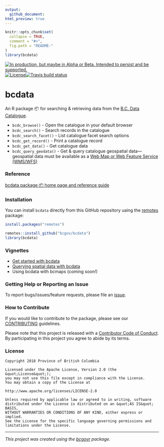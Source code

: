 ```yaml
---
output:
  github_document:
html_preview: true
---
```


<!--
Copyright 2018 Province of British Columbia

Licensed under the Apache License, Version 2.0 (the "License");
you may not use this file except in compliance with the License.
You may obtain a copy of the License at

http://www.apache.org/licenses/LICENSE-2.0

Unless required by applicable law or agreed to in writing, software distributed under the License is distributed on an "AS IS" BASIS,
WITHOUT WARRANTIES OR CONDITIONS OF ANY KIND, either express or implied.
See the License for the specific language governing permissions and limitations under the License.
-->



```r
knitr::opts_chunk$set(
  collapse = TRUE,
  comment = "#>",
  fig.path = "README-"
)
library(bcdata)
```

<a id="devex-badge" rel="Delivery" href="https://github.com/BCDevExchange/assets/blob/master/README.md"><img alt="In production, but maybe in Alpha or Beta. Intended to persist and be supported." style="border-width:0" src="https://assets.bcdevexchange.org/images/badges/delivery.svg" title="In production, but maybe in Alpha or Beta. Intended to persist and be supported." /></a>[![License](https://img.shields.io/badge/License-Apache%202.0-blue.svg)](https://opensource.org/licenses/Apache-2.0)[![Travis build status](https://travis-ci.org/bcgov/bcdata.svg?branch=master)](https://travis-ci.org/bcgov/bcdata)

# bcdata

An R package 📦 for searching & retrieving data from the [B.C. Data Catalogue]( https://catalogue.data.gov.bc.ca).

- `bcdc_browse()` - Open the catalogue in your default browser
- `bcdc_search()` - Search records in the catalogue
- `bcdc_search_facet()` - List catalogue facet search options
- `bcdc_get_record()` - Print a catalogue record
- `bcdc_get_data()` - Get catalogue data
- `bcdc_query_geodata()` - Get & query catalogue geospatial data---geospatial data must be available as a [Web Map or Web Feature Service (WMS/WFS)](https://www2.gov.bc.ca/gov/content?id=95D78D544B244F34B89223EF069DF74E)


### Reference
[bcdata package 📦 home page and reference guide](https://bcgov.github.io/bcdata/index.html)

### Installation
You can install `bcdata` directly from this GitHub repository uaing the [remotes](https://cran.r-project.org/package=remotes) package:

```r
install.packages("remotes")

remotes::install_github("bcgov/bcdata")
library(bcdata)
```


### Vignettes

- [Get started with bcdata](https://bcgov.github.io/bcdata/articles/bcdata.html)
- [Querying spatial data with bcdata](https://bcgov.github.io/bcdata/articles/efficiently-query-spatial-data-in-the-bc-data-catalogue.html)
- Using bcdata with bcmaps (coming soon!)

<!--
### Usage

```r
bcdc_search("airport")
```

```r
bcdc_get_record("76b1b7a3-2112-4444-857a-afccf7b20da8")
```

### bcdc_get_data
To have a quick look at spatial data, you can simply print the object:
```r
airports <- bcdc_query_geodata("bc-airports", crs = 3857)
airports
```
If you need all the data, you need to retrieve the data using the `collect` function:
```r
airports %>% 
  collect()
```
This has the advantage of fine tuning your query without issuing a large request to the data catalogue. When you are finally ready to bring all the data you want into memory then you can use the `collect` function. This approach mimics that developed for `dbplyr`. You can read more about that [here](https://cran.r-project.org/web/packages/dbplyr/vignettes/dbplyr.html) 

--->


### Getting Help or Reporting an Issue

To report bugs/issues/feature requests, please file an [issue](https://github.com/bcgov/bcdata/issues/).

### How to Contribute

If you would like to contribute to the package, please see our 
[CONTRIBUTING](CONTRIBUTING.md) guidelines.

Please note that this project is released with a [Contributor Code of Conduct](CODE_OF_CONDUCT.md). By participating in this project you agree to abide by its terms.


### License

```
Copyright 2018 Province of British Columbia

Licensed under the Apache License, Version 2.0 (the &quot;License&quot;);
you may not use this file except in compliance with the License.
You may obtain a copy of the License at

http://www.apache.org/licenses/LICENSE-2.0

Unless required by applicable law or agreed to in writing, software distributed under the License is distributed on an &quot;AS IS&quot; BASIS,
WITHOUT WARRANTIES OR CONDITIONS OF ANY KIND, either express or implied.
See the License for the specific language governing permissions and limitations under the License.
```

---
*This project was created using the [bcgovr](https://github.com/bcgov/bcgovr) package.* 
